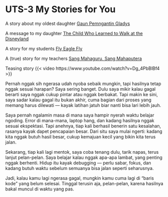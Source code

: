 # UTS-3 My Stories for You

A story about my oldest daughter [Gaun Pemngantin Gladys](<https://azrl.wordpress.com/2020/07/18/gaun-pengantin-gladys/#comment-28004>)

A message to my daughter [The Child Who Learned to Walk at the Disneyland](<https://azrl.wordpress.com/2021/10/06/the-child-who-learned-to-walk-at-the-disneyland/>)

A story for my students [Fly Eagle Fly](<https://azrl.wordpress.com/2008/04/21/fly-my-eagle-fly/>)

A (true) story for my teachers [Sang Mahaguru, Sang Mahaputera](<https://azrl.wordpress.com/2012/11/28/perginya-sang-mahaputera-dan-mahaguru-berkemeja-putih/)

Teasing story
{{< video https://www.youtube.com/watch?v=Dg_4PbBlBf4 >}}

Pernah nggak sih ngerasa udah nyoba sebaik mungkin, tapi hasilnya tetap nggak sesuai harapan? Saya sering banget. Dulu saya mikir kalau gagal berarti saya nggak cukup pintar atau nggak berbakat. Tapi makin ke sini, saya sadar kalau gagal itu bukan akhir, cuma bagian dari proses yang memang harus dilewati — kayak latihan jatuh biar nanti bisa lari lebih jauh.

Saya pernah ngalamin masa di mana saya hampir nyerah waktu belajar ngoding. Error di mana-mana, laptop hang, dan kadang hasilnya nggak sesuai ekspektasi. Tapi anehnya, tiap kali berhasil benerin satu kesalahan, rasanya kayak dapet pencapaian besar. Dari situ saya mulai ngerti: kadang kita nggak butuh hasil besar, cukup kemajuan kecil yang bikin kita terus jalan.

Sekarang, tiap kali lagi mentok, saya coba tenang dulu, tarik napas, terus lanjut pelan-pelan. Saya belajar kalau nggak apa-apa lambat, yang penting nggak berhenti. Hidup itu kayak debugging — perlu sabar, fokus, dan kadang butuh waktu sebelum semuanya bisa jalan seperti seharusnya.

Jadi, kalau kamu lagi ngerasa gagal, mungkin kamu cuma lagi di “baris kode” yang belum selesai. Tinggal terusin aja, pelan-pelan, karena hasilnya bakal muncul di waktu yang pas.